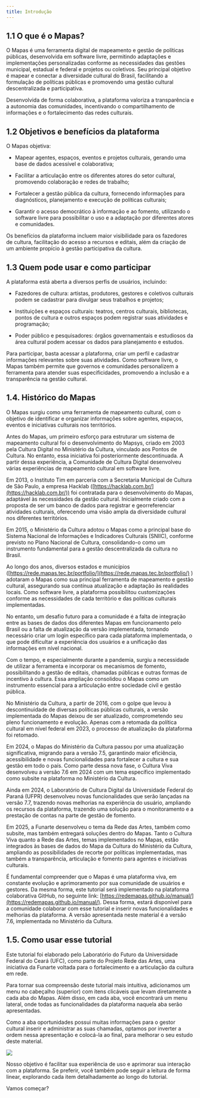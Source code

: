 ```yaml
---
title: Introdução
---
```

## 1.1 O que é o Mapas?

O Mapas é uma ferramenta digital de mapeamento e gestão de políticas públicas, desenvolvida em software livre, permitindo adaptações e implementações personalizadas conforme as necessidades das gestões municipal, estadual e federal e projetos ou coletivos. Seu principal objetivo é mapear e conectar a diversidade cultural do Brasil, facilitando a formulação de políticas públicas e promovendo uma gestão cultural descentralizada e participativa.

Desenvolvida de forma colaborativa, a plataforma valoriza a transparência e a autonomia das comunidades, incentivando o compartilhamento de informações e o fortalecimento das redes culturais.

## 1.2 Objetivos e benefícios da plataforma

O Mapas objetiva:

-   Mapear agentes, espaços, eventos e projetos culturais, gerando uma base de dados acessível e colaborativa;
    
-   Facilitar a articulação entre os diferentes atores do setor cultural, promovendo colaboração e redes de trabalho;
    
-   Fortalecer a gestão pública da cultura, fornecendo informações para diagnósticos, planejamento e execução de políticas culturais;
    
-   Garantir o acesso democrático à informação e ao fomento, utilizando o software livre para possibilitar o uso e a adaptação por diferentes atores e comunidades.
    

Os benefícios da plataforma incluem maior visibilidade para os fazedores de cultura, facilitação do acesso a recursos e editais, além da criação de um ambiente propício à gestão participativa da cultura.

## 1.3 Quem pode usar e como participar

A plataforma está aberta a diversos perfis de usuários, incluindo:

-   Fazedores de cultura: artistas, produtores, gestores e coletivos culturais podem se cadastrar para divulgar seus trabalhos e projetos;
    
-   Instituições e espaços culturais: teatros, centros culturais, bibliotecas, pontos de cultura e outros espaços podem registrar suas atividades e programação;
    
-   Poder público e pesquisadores: órgãos governamentais e estudiosos da área cultural podem acessar os dados para planejamento e estudos.
    

Para participar, basta acessar a plataforma, criar um perfil e cadastrar informações relevantes sobre suas atividades. Como software livre, o Mapas também permite que governos e comunidades personalizem a ferramenta para atender suas especificidades, promovendo a inclusão e a transparência na gestão cultural.

## 1.4. Histórico do Mapas

O Mapas surgiu como uma ferramenta de mapeamento cultural, com o objetivo de identificar e organizar informações sobre agentes, espaços, eventos e iniciativas culturais nos territórios.

Antes do Mapas, um primeiro esforço para estruturar um sistema de mapeamento cultural foi o desenvolvimento do Mapsys, criado em 2003 pela Cultura Digital no Ministério da Cultura, vinculado aos Pontos de Cultura. No entanto, essa iniciativa foi posteriormente descontinuada. A partir dessa experiência, a Comunidade de Cultura Digital desenvolveu várias experiências de mapeamento cultural em software livre.

Em 2013, o Instituto Tim em parceria com a Secretaria Municipal de Cultura de São Paulo, a empresa Hacklab ([https://hacklab.com.br/](https://hacklab.com.br/)) foi contratada para o desenvolvimento do Mapas, adaptável às necessidades da gestão cultural. Inicialmente criado com a proposta de ser um banco de dados para registrar e georreferenciar atividades culturais, oferecendo uma visão ampla da diversidade cultural nos diferentes territórios.

Em 2015, o Ministério da Cultura adotou o Mapas como a principal base do Sistema Nacional de Informações e Indicadores Culturais (SNIIC), conforme previsto no Plano Nacional de Cultura, consolidando-o como um instrumento fundamental para a gestão descentralizada da cultura no Brasil.

Ao longo dos anos, diversos estados e municípios ([https://rede.mapas.tec.br/portfolio/](https://rede.mapas.tec.br/portfolio/) ) adotaram o Mapas como sua principal ferramenta de mapeamento e gestão cultural, assegurando sua contínua atualização e adaptação às realidades locais. Como software livre, a plataforma possibilitou customizações conforme as necessidades de cada território e das políticas culturais implementadas.

No entanto, um desafio futuro para a comunidade é a falta de integração entre as bases de dados dos diferentes Mapas em funcionamento pelo Brasil ou a falta de atualização da versão implementada, tornando necessário criar um login específico para cada plataforma implementada, o que pode dificultar a experiência dos usuários e a unificação das informações em nível nacional.

Com o tempo, e especialmente durante a pandemia, surgiu a necessidade de utilizar a ferramenta e incorporar os mecanismos de fomento, possibilitando a gestão de editais, chamadas públicas e outras formas de incentivo à cultura. Essa ampliação consolidou o Mapas como um instrumento essencial para a articulação entre sociedade civil e gestão pública.

No Ministério da Cultura, a partir de 2016, com o golpe que levou à descontinuidade de diversas políticas públicas culturais, a versão implementada do Mapas deixou de ser atualizado, comprometendo seu pleno funcionamento e evolução. Apenas com a retomada da política cultural em nível federal em 2023, o processo de atualização da plataforma foi retomado.

Em 2024, o Mapas do Ministério da Cultura passou por uma atualização significativa, migrando para a versão 7.5, garantindo maior eficiência, acessibilidade e novas funcionalidades para fortalecer a cultura e sua gestão em todo o país. Como parte dessa nova fase, o Cultura Viva desenvolveu a versão 7.6 em 2024 com um tema específico implementado como subsite na plataforma no Ministério da Cultura.

Ainda em 2024, o Laboratório de Cultura Digital da Universidade Federal do Paraná (UFPR) desenvolveu novas funcionalidades que serão lançadas na versão 7.7, trazendo novas melhorias na experiência do usuário, ampliando os recursos da plataforma, trazendo uma solução para o monitoramento e a prestação de contas na parte de gestão de fomento.

Em 2025, a Funarte desenvolveu o tema da Rede das Artes, também como subsite, mas também entregará soluções dentro do Mapas. Tanto o Cultura Viva quanto a Rede das Artes, temas implementados no Mapas, estão integrados às bases de dados do Mapa da Cultura do Ministério da Cultura, ampliando as possibilidades de recorte por políticas implementadas, mas também a transparência, articulação e fomento para agentes e iniciativas culturais.

É fundamental compreender que o Mapas é uma plataforma viva, em constante evolução e aprimoramento por sua comunidade de usuários e gestores. Da mesma forma, este tutorial será implementado na plataforma colaborativa GitHub, no seguinte link: [https://redemapas.github.io/manual/](https://redemapas.github.io/manual/). Dessa forma, estará disponível para a comunidade colaborar com esse tutorial e inserir novas funcionalidades e melhorias da plataforma. A versão apresentada neste material é a versão 7.6, implementada no Ministério da Cultura.

## 1.5. Como usar esse tutorial

Este tutorial foi elaborado pelo Laboratório do Futuro da Universidade Federal do Ceará (UFC), como parte do Projeto Rede das Artes, uma iniciativa da Funarte voltada para o fortalecimento e a articulação da cultura em rede.

Para tornar sua compreensão deste tutorial mais intuitiva, adicionamos um menu no cabeçalho (superior) com itens clicáveis que levam diretamente a cada aba do Mapas. Além disso, em cada aba, você encontrará um menu lateral, onde todas as funcionalidades da plataforma naquela aba serão apresentadas.

Como a aba oportunidades possui muitas informações para o gestor cultural inserir e administrar as suas chamadas, optamos por inverter a ordem nessa apresentação e colocá-la ao final, para melhorar o seu estudo deste material.

![](./img/01_intro/01_05/01_05_eventos.jpg)

Nosso objetivo é facilitar sua experiência de uso e aprimorar sua interação com a plataforma. Se preferir, você também pode seguir a leitura de forma linear, explorando cada item detalhadamente ao longo do tutorial.

Vamos começar?
